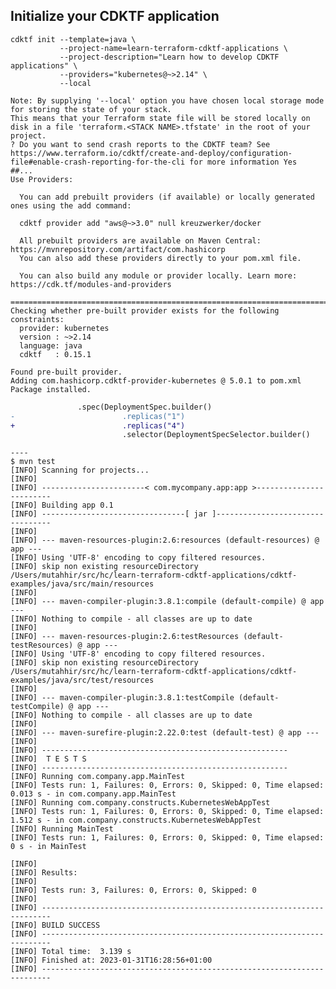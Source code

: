 ## Initialize your CDKTF application

```shell
cdktf init --template=java \
           --project-name=learn-terraform-cdktf-applications \
           --project-description="Learn how to develop CDKTF applications" \
           --providers="kubernetes@~>2.14" \
           --local
```

```shell
Note: By supplying '--local' option you have chosen local storage mode for storing the state of your stack.
This means that your Terraform state file will be stored locally on disk in a file 'terraform.<STACK NAME>.tfstate' in the root of your project.
? Do you want to send crash reports to the CDKTF team? See
https://www.terraform.io/cdktf/create-and-deploy/configuration-file#enable-crash-reporting-for-the-cli for more information Yes
##...
Use Providers:

  You can add prebuilt providers (if available) or locally generated ones using the add command:

  cdktf provider add "aws@~>3.0" null kreuzwerker/docker

  All prebuilt providers are available on Maven Central: https://mvnrepository.com/artifact/com.hashicorp
  You can also add these providers directly to your pom.xml file.

  You can also build any module or provider locally. Learn more: https://cdk.tf/modules-and-providers

========================================================================================================
Checking whether pre-built provider exists for the following constraints:
  provider: kubernetes
  version : ~>2.14
  language: java
  cdktf   : 0.15.1

Found pre-built provider.
Adding com.hashicorp.cdktf-provider-kubernetes @ 5.0.1 to pom.xml
Package installed.
```

```diff
               .spec(DeploymentSpec.builder()
-                        .replicas("1")
+                        .replicas("4")
                         .selector(DeploymentSpecSelector.builder()

```

```shell
----
$ mvn test
[INFO] Scanning for projects...
[INFO]
[INFO] -----------------------< com.mycompany.app:app >------------------------
[INFO] Building app 0.1
[INFO] --------------------------------[ jar ]---------------------------------
[INFO]
[INFO] --- maven-resources-plugin:2.6:resources (default-resources) @ app ---
[INFO] Using 'UTF-8' encoding to copy filtered resources.
[INFO] skip non existing resourceDirectory /Users/mutahhir/src/hc/learn-terraform-cdktf-applications/cdktf-examples/java/src/main/resources
[INFO]
[INFO] --- maven-compiler-plugin:3.8.1:compile (default-compile) @ app ---
[INFO] Nothing to compile - all classes are up to date
[INFO]
[INFO] --- maven-resources-plugin:2.6:testResources (default-testResources) @ app ---
[INFO] Using 'UTF-8' encoding to copy filtered resources.
[INFO] skip non existing resourceDirectory /Users/mutahhir/src/hc/learn-terraform-cdktf-applications/cdktf-examples/java/src/test/resources
[INFO]
[INFO] --- maven-compiler-plugin:3.8.1:testCompile (default-testCompile) @ app ---
[INFO] Nothing to compile - all classes are up to date
[INFO]
[INFO] --- maven-surefire-plugin:2.22.0:test (default-test) @ app ---
[INFO]
[INFO] -------------------------------------------------------
[INFO]  T E S T S
[INFO] -------------------------------------------------------
[INFO] Running com.company.app.MainTest
[INFO] Tests run: 1, Failures: 0, Errors: 0, Skipped: 0, Time elapsed: 0.013 s - in com.company.app.MainTest
[INFO] Running com.company.constructs.KubernetesWebAppTest
[INFO] Tests run: 1, Failures: 0, Errors: 0, Skipped: 0, Time elapsed: 1.512 s - in com.company.constructs.KubernetesWebAppTest
[INFO] Running MainTest
[INFO] Tests run: 1, Failures: 0, Errors: 0, Skipped: 0, Time elapsed: 0 s - in MainTest

[INFO]
[INFO] Results:
[INFO]
[INFO] Tests run: 3, Failures: 0, Errors: 0, Skipped: 0
[INFO]
[INFO] ------------------------------------------------------------------------
[INFO] BUILD SUCCESS
[INFO] ------------------------------------------------------------------------
[INFO] Total time:  3.139 s
[INFO] Finished at: 2023-01-31T16:28:56+01:00
[INFO] ------------------------------------------------------------------------
```
